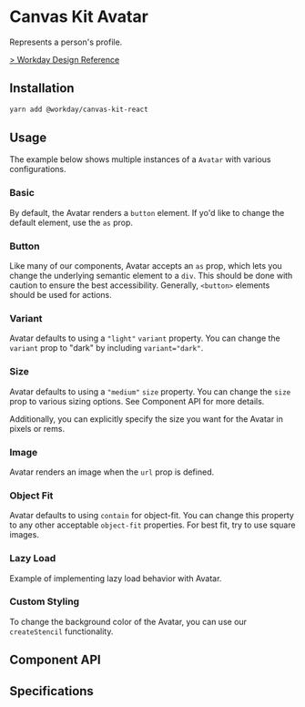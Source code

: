 

<Meta title="Components/Indicators/Avatar" />

# Canvas Kit Avatar

Represents a person's profile.

[> Workday Design Reference](https://canvas.workdaydesign.com/components/indicators/avatar)

## Installation

```sh
yarn add @workday/canvas-kit-react
```

## Usage

<SymbolDescription name="Avatar" fileName="/react/" />

The example below shows multiple instances of a `Avatar` with various configurations.

### Basic

By default, the Avatar renders a `button` element. If yo'd like to change the default element, use
the `as` prop.

<ExampleCodeBlock code={Basic} />

### Button

Like many of our components, Avatar accepts an `as` prop, which lets you change the underlying
semantic element to a `div`. This should be done with caution to ensure the best accessibility.
Generally, `<button>` elements should be used for actions.

<ExampleCodeBlock code={Button} />

### Variant

Avatar defaults to using a `"light"` `variant` property. You can change the `variant` prop to "dark"
by including `variant="dark"`.

<ExampleCodeBlock code={Variant} />

### Size

Avatar defaults to using a `"medium"` `size` property. You can change the `size` prop to various
sizing options. See Component API for more details.

Additionally, you can explicitly specify the size you want for the Avatar in pixels or rems.

<ExampleCodeBlock code={Size} />

### Image

Avatar renders an image when the `url` prop is defined.

<ExampleCodeBlock code={Image} />

### Object Fit

Avatar defaults to using `contain` for object-fit. You can change this property to any other
acceptable `object-fit` properties. For best fit, try to use square images.

<ExampleCodeBlock code={ObjectFit} />

### Lazy Load

Example of implementing lazy load behavior with Avatar.

<ExampleCodeBlock code={LazyLoad} />

### Custom Styling

To change the background color of the Avatar, you can use our `createStencil` functionality.

<ExampleCodeBlock code={CustomStyles} />

## Component API

<SymbolDoc name="Avatar" fileName="/react/" />

## Specifications

<Specifications file="Avatar.spec.ts" name="Avatar" />
